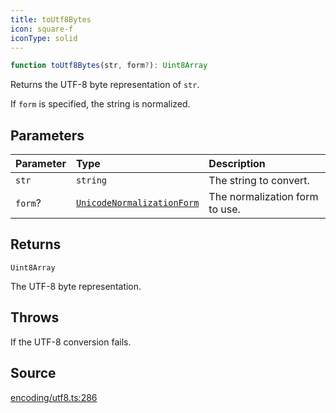 ```yaml
---
title: toUtf8Bytes
icon: square-f
iconType: solid
---
```


```ts
function toUtf8Bytes(str, form?): Uint8Array
```

Returns the UTF-8 byte representation of `str`.

If `form` is specified, the string is normalized.

## Parameters

| Parameter | Type | Description |
| :------ | :------ | :------ |
| `str` | `string` | The string to convert. |
| `form`? | [`UnicodeNormalizationForm`](/sdk/content/type-aliases/UnicodeNormalizationForm) | The normalization form to use. |

## Returns

`Uint8Array`

The UTF-8 byte representation.

## Throws

If the UTF-8 conversion fails.

## Source

[encoding/utf8.ts:286](https://github.com/dominant-strategies/quais.js/blob/af7f840a0304b482e2774523ff8e2af8a7b04041/src/encoding/utf8.ts#L286)

